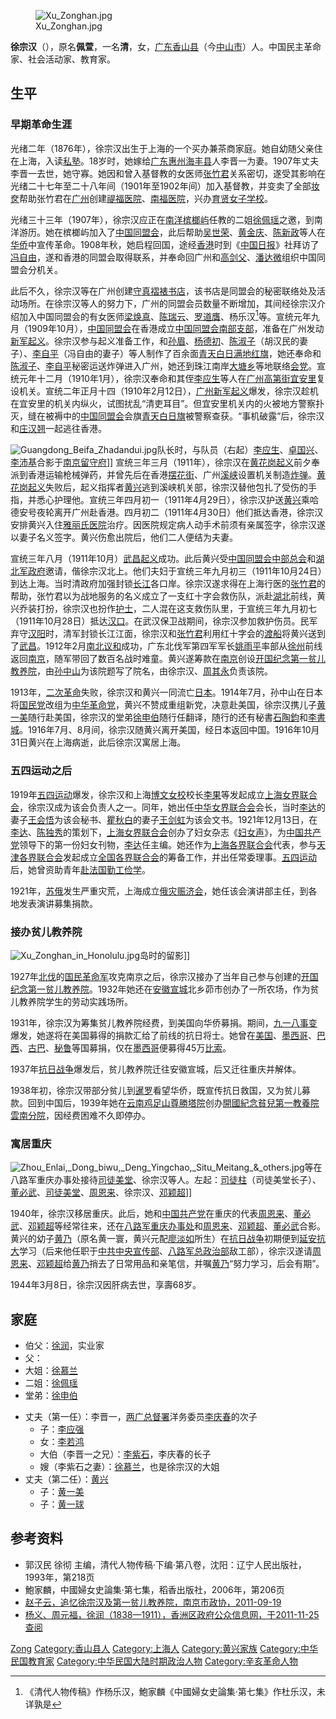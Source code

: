 {{No footnotes|time=2022-01-22T12:34:12+00:00}}
[[File:Xu_Zonghan.jpg|thumb]]

'''徐宗汉'''（{{bd|1876年||1944年|3月8日}}），原名'''佩萱'''，一名'''清'''，女，[[广东|广东]][[香山县|香山县]]（今[[中山市|中山市]]）人。中国民主革命家、社会活动家、教育家。

== 生平 ==
=== 早期革命生涯 ===
光绪二年（1876年），徐宗汉出生于上海的一个买办兼茶商家庭。她自幼随父亲住在上海，入读[[私塾|私塾]]。18岁时，她嫁给[[广东|广东]][[惠州|惠州]][[海丰县|海丰县]]人李晋一为妻。1907年丈夫李晋一去世，她守寡。她因和曾入基督教的女医师[[張竹君_(清末民初醫師)|张竹君]]关系密切，遂受其影响在光绪二十七年至二十八年间（1901年至1902年间）加入基督教，并变卖了全部[[妆奁|妆奁]]帮助张竹君在[[广州|广州]]创建[[禔福医院|禔福医院]]、[[南福医院|南福医院]]，兴办[[育贤女子学校|育贤女子学校]]。

光绪三十三年（1907年），徐宗汉应正在[[南洋|南洋]][[槟榔屿|槟榔屿]]任教的二姐[[徐佩瑶|徐佩瑶]]之邀，到南洋游历。她在槟榔屿加入了[[中国同盟会|中国同盟会]]，此后帮助[[吴世荣_(槟城)|吴世荣]]、[[黄金庆|黄金庆]]、[[陈新政|陈新政]]等人在[[华侨|华侨]]中宣传革命。1908年秋，她启程回国，途经[[香港|香港]]时到《[[中國日報_(香港)|中国日报]]》社拜访了[[冯自由|冯自由]]，遂和香港的同盟会取得联系，并奉命回广州和[[高剑父|高剑父]]、[[潘达微|潘达微]]组织中国同盟会分机关。

此后不久，徐宗汉等在广州创建[[守真褶裱书店|守真褶裱书店]]，该书店是同盟会的秘密联络处及活动场所。在徐宗汉等人的努力下，广州的同盟会员数量不断增加，其间经徐宗汉介绍加入中国同盟会的有女医师[[梁焕真|梁焕真]]、[[陈瑞云|陈瑞云]]、[[罗道膺|罗道膺]]、杨乐汉<ref>《清代人物传稿》作杨乐汉，鮑家麟《中國婦女史論集·第七集》作杜乐汉，未详孰是</ref>等。宣统元年九月（1909年10月），[[中国同盟会|中国同盟会]]在香港成立[[中国同盟会南部支部|中国同盟会南部支部]]，准备在广州发动[[庚戌新军起义|新军起义]]。徐宗汉参与起义准备工作，和[[孙眉|孙眉]]、[[杨德初|杨德初]]、[[陈淑子|陈淑子]]（胡汉民的妻子）、[[李自平|李自平]]（冯自由的妻子）等人制作了百余面[[青天白日满地红旗|青天白日满地红旗]]，她还奉命和[[陈淑子|陈淑子]]、[[李自平|李自平]]秘密运送炸弹进入广州，她还到珠江南岸[[大塘乡|大塘乡]]等地联络[[会党|会党]]。宣统元年十二月（1910年1月），徐宗汉奉命和其侄[[李应生|李应生]]等人在[[广州|广州]][[高第街|高第街]][[宜安里|宜安里]]复设机关。宣统二年正月十四（1910年2月12日），[[广州新军起义|广州新军起义]]爆发，徐宗汉趁机在宜安里的机关内纵火，试图扰乱“清吏耳目”。但宜安里机关内的火被地方警察扑灭，缝在被褥中的[[中国同盟会|中国同盟会]]会旗[[青天白日旗|青天白日旗]]被警察查获。“事机破露”后，徐宗汉和[[庄汉翘|庄汉翘]]一起逃往香港。

[[File:Guangdong_Beifa_Zhadandui.jpg|thumb]]队长时，与队员（右起）[[李应生|李应生]]、[[卓国兴|卓国兴]]、[[李沛基|李沛基]]合影于[[南京留守府|南京留守府]]]]
宣统三年三月（1911年），徐宗汉在[[黄花岗起义|黄花岗起义]]前夕奉派到香港运输枪械弹药，并曾先后在香港[[摆花街|摆花街]]、广州[[溪峡|溪峡]]设置机关制造[[炸弹|炸弹]]。[[黄花岗起义|黄花岗起义]]失败后，起义指挥者[[黄兴|黄兴]]逃到溪峡机关部，徐宗汉替他包扎了受伤的手指，并悉心护理他。宣统三年四月初一（1911年4月29日），徐宗汉护送[[黄兴|黄兴]]乘哈德安号夜轮离开广州赴香港。四月初二（1911年4月30日）他们抵达香港，徐宗汉安排黄兴入住[[雅丽氏医院|雅丽氏医院]]治疗。因医院规定病人动手术前须有亲属签字，徐宗汉遂以妻子名义签字。黄兴伤愈出院后，他们二人便结为夫妻。

宣统三年八月（1911年10月）[[武昌起义|武昌起义]]成功。此后黄兴受[[中国同盟会中部总会|中国同盟会中部总会]]和[[湖北军政府|湖北军政府]]邀请，偕徐宗汉北上。他们夫妇于宣统三年九月初三（1911年10月24日）到达上海。当时清政府加强封锁[[长江|长江]]各口岸。徐宗汉遂求得在上海行医的[[张竹君|张竹君]]的帮助，张竹君以为战地服务的名义成立了一支红十字会救伤队，派赴[[湖北|湖北]]前线，黄兴乔装打扮，徐宗汉也扮作[[护士|护士]]，二人混在这支救伤队里，于宣统三年九月初七（1911年10月28日）抵达[[汉口|汉口]]。在武汉保卫战期间，徐宗汉参加救护伤员。民军弃守[[汉阳|汉阳]]时，清军封锁长江江面，徐宗汉和[[张竹君|张竹君]]利用红十字会的[[渡船|渡船]]将黄兴送到了[[武昌|武昌]]。1912年2月[[南北议和|南北议和]]成功，广东北伐军第四军军长[[姚雨平|姚雨平]]率部从[[徐州|徐州]]前线返回[[南京|南京]]，随军带回了数百名战时难童。黄兴遂筹款在[[南京|南京]]创设[[开国纪念第一贫儿教养院|开国纪念第一贫儿教养院]]，由[[孙中山|孙中山]]为该院题写了院名，由徐宗汉、[[周其永|周其永]]负责该院。

1913年，[[二次革命|二次革命]]失败，徐宗汉和黄兴一同流亡[[日本|日本]]。1914年7月，孙中山在日本将[[國民黨_(1912年－1913年)|国民党]]改组为[[中华革命党|中华革命党]]，黄兴不赞成重组新党，决意赴美国，徐宗汉携儿子[[黄一美|黄一美]]随行赴美国，徐宗汉的堂弟[[徐申伯|徐申伯]]随行任翻译，随行的还有秘書[[石陶鈞|石陶鈞]]和[[李書城|李書城]]。1916年7月、8月间，徐宗汉随黄兴离开美国，经日本返回中国。1916年10月31日黄兴在上海病逝，此后徐宗汉寓居上海。

=== 五四运动之后 ===
1919年[[五四运动|五四运动]]爆发，徐宗汉和上海[[博文女校|博文女校]]校长[[李果|李果]]等发起成立[[上海女界联合会|上海女界联合会]]，徐宗汉成为该会负责人之一。同年，她出任[[中华女界联合会|中华女界联合会]]会长，当时[[李达_(哲学家)|李达]]的妻子[[王会悟|王会悟]]为该会秘书、[[瞿秋白|瞿秋白]]的妻子[[王剑虹|王剑虹]]为该会文书。1921年12月13日，在[[李达|李达]]、[[陈独秀|陈独秀]]的策划下，[[上海女界联合会|上海女界联合会]]创办了妇女杂志《[[妇女声|妇女声]]》，为[[中国共产党|中国共产党]]领导下的第一份妇女刊物，[[李达_(哲学家)|李达]]任主编。她还作为[[上海各界联合会|上海各界联合会]]代表，参与[[天津各界联合会|天津各界联合会]]发起成立[[全国各界联合会|全国各界联合会]]的筹备工作，并出任常委理事。[[五四运动|五四运动]]后，她曾资助青年[[留法勤工俭学|赴法国勤工俭学]]。

1921年，[[苏俄|苏俄]]发生严重灾荒，上海成立[[俄灾赈济会|俄灾赈济会]]，她任该会演讲部主任，到各地发表演讲募集捐款。

=== 接办贫儿教养院 ===
[[File:Xu_Zonghan_in_Honolulu.jpg|thumb]]岛时的留影]]

1927年[[北伐|北伐]]的[[国民革命军|国民革命军]]攻克南京之后，徐宗汉接办了当年自己参与创建的[[开国纪念第一贫儿教养院|开国纪念第一贫儿教养院]]。1932年她还在[[安徽|安徽]][[宣城|宣城]]北乡茆市创办了一所农场，作为贫儿教养院学生的劳动实践场所。

1931年，徐宗汉为筹集贫儿教养院经费，到美国向华侨募捐。期间，[[九一八事变|九一八事变]]爆发，她遂将在美国募得的捐款汇给了前线的抗日将士。她曾在[[美国|美国]]、[[墨西哥|墨西哥]]、[[巴西|巴西]]、[[古巴|古巴]]、[[秘鲁|秘鲁]]等国募捐，仅在[[墨西哥|墨西哥]]便募得45万[[墨西哥比索|比索]]。

1937年[[抗日战争|抗日战争]]爆发后，贫儿教养院迁往安徽宣城，后又迁往重庆并解体。

1938年初，徐宗汉带部分贫儿到[[暹罗|暹罗]]看望华侨，既宣传抗日救国，又为贫儿募款。回到中国后，1939年她在[[云南|云南]][[鸡足山|鸡足山]][[尊勝塔院|尊勝塔院]]创办[[開國紀念貧兒第一教養院|開國紀念貧兒第一教養院雲南分院]]，因经费困难不久即停办。

=== 寓居重庆 ===
[[File:Zhou_Enlai,_Dong_biwu,_Deng_Yingchao,_Situ_Meitang_&_others.jpg|thumb]]等在八路军重庆办事处接待[[司徒美堂|司徒美堂]]、徐宗汉等人。左起：[[司徒柱|司徒柱]]（司徒美堂长子）、[[董必武|董必武]]、[[司徒美堂|司徒美堂]]、[[周恩来|周恩来]]、徐宗汉、[[邓颖超|邓颖超]]]]

1940年，徐宗汉移居重庆。此后，她和[[中国共产党|中国共产党]]在重庆的代表[[周恩来|周恩来]]、[[董必武|董必武]]、[[邓颖超|邓颖超]]等经常往来，还在[[八路军重庆办事处|八路军重庆办事处]]和[[周恩来|周恩来]]、[[邓颖超|邓颖超]]、[[董必武|董必武]]合影。黄兴的幼子[[黄乃|黄乃]]（原名黄一寰，黄兴元配[[廖淡如|廖淡如]]所生）在[[抗日战争|抗日战争]]初期便到[[延安|延安]][[抗大|抗大]]学习（后来他任职于[[中共中央宣传部|中共中央宣传部]]、[[八路军总政治部|八路军总政治部]]敌工部），徐宗汉遂请[[周恩来|周恩来]]、[[邓颖超|邓颖超]]给[[黄乃|黄乃]]捎去了日常用品和亲笔信，并嘱[[黄乃|黄乃]]“努力学习，后会有期”。

1944年3月8日，徐宗汉因肝病去世，享壽68岁。

== 家庭 ==
* 伯父：[[徐润|徐润]]，实业家
* 父：
* 大姐：[[徐慕兰|徐慕兰]]
* 二姐：[[徐佩瑶|徐佩瑶]]
* 堂弟：[[徐申伯|徐申伯]]

* 丈夫（第一任）：李晋一，[[两广总督署|两广总督署]]洋务委员[[李庆春|李庆春]]的次子
** 子：[[李应强|李应强]]
** 女：[[李若鸿|李若鸿]]
** 大伯（李晋一之兄）：[[李紫石|李紫石]]，李庆春的长子
** 嫂（李紫石之妻）：[[徐慕兰|徐慕兰]]，也是徐宗汉的大姐
* 丈夫（第二任）：[[黄兴|黄兴]]
** 子：[[黄一美|黄一美]]
** 子：[[黄一球|黄一球]]

== 参考资料 ==
{{reflist}}
* 郭汉民 徐彻 主编，清代人物传稿·下编·第八卷，沈阳：辽宁人民出版社，1993年，第218页
* 鮑家麟，中國婦女史論集·第七集，稻香出版社，2006年，第206页
* [http://www.njzx.gov.cn/webpage/detail.jsp?pageId=18&detailId=109128 赵子云，追忆徐宗汉及第一贫儿教养院，南京市政协，2011-09-19] {{Wayback|url=http://www.njzx.gov.cn/webpage/detail.jsp?pageId=18&detailId=109128 |date=20130512192058 }}
* [https://web.archive.org/web/20041022091830/http://www.zhxz.gov.cn/web-04-xr.html 杨义、周元福，徐润（1838—1911），香洲区政府公众信息网，于2011-11-25查阅]

{{commonscat|Xu Zonghan}}

{{Authority control}}
{{DEFAULTSORT:Xu徐}}
[[Category:徐姓|Zong]]
[[Category:香山县人|Category:香山县人]]
[[Category:上海人|Category:上海人]]
[[Category:黄兴家族|Category:黄兴家族]]
[[Category:中华民国教育家|Category:中华民国教育家]]
[[Category:中华民国大陆时期政治人物|Category:中华民国大陆时期政治人物]]
[[Category:辛亥革命人物|Category:辛亥革命人物]]